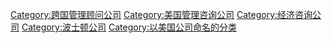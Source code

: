 [[Category:跨国管理顾问公司|Category:跨国管理顾问公司]]
[[Category:美国管理咨询公司|Category:美国管理咨询公司]]
[[Category:经济咨询公司|Category:经济咨询公司]]
[[Category:波士顿公司|Category:波士顿公司]]
[[Category:以美国公司命名的分类|Category:以美国公司命名的分类]]